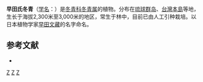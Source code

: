 {{Speciesbox 
| taxon = Ilex hayataiana
| authority = Loes.
}}

'''早田氏冬青'''（[[学名|学名]]：{{lang|la|''Ilex hayataiana''}}）是[[冬青科|冬青科]][[冬青属|冬青属]]的植物。分布在[[琉球群岛|琉球群岛]]、[[台灣島|台灣本島]]等地，生长于海拔2,300米至3,000米的地区，常生于林中，目前已由人工引种栽培。以日本植物学家[[早田文藏|早田文藏]]的名字命名。

== 参考文献 ==
<div class="references-small">
* {{cite web| url =http://www.bioinfo.cn/db05/KmzwSpecies.php?action=view&id=14142| title =早田氏冬青| work =《中国高等植物数据库全库》| publisher =中国科学院微生物研究所| author =昆明植物研究所| accessdate =2009-02-24| deadurl =yes| archiveurl =https://web.archive.org/web/20160305060859/http://www.bioinfo.cn/db05/KmzwSpecies.php?action=view&id=14142| archivedate =2016-03-05}}
</div>
{{Taxonbar|from=Q11087046}}

[[Category:冬青属|Z]]
[[Category:日本植物|Z]]
[[Category:台灣植物|Z]]
